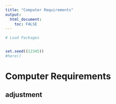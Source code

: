 ```yaml
---
title: "Computer Requirements"
output: 
  html_document:
    toc: FALSE
---
```


```r
# Load Packages 


set.seed((12345))
#here()
```

# Computer Requirements

## adjustment